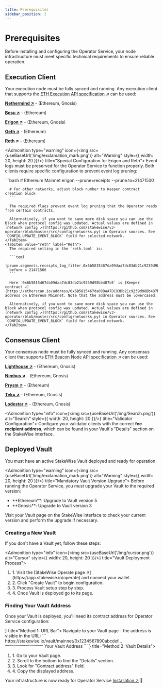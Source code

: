 ```yaml
---
title: Prerequisites
sidebar_position: 3
---
```



# Prerequisites

Before installing and configuring the Operator Service, your node infrastructure must meet specific technical requirements to ensure reliable operation.

## Execution Client

Your execution node must be fully synced and running. Any execution client that supports the [ETH Execution API specification ↗](https://ethereum.github.io/execution-apis/api-documentation/) can be used:

**[Nethermind ↗](https://launchpad.ethereum.org/en/nethermind)** - (Ethereum, Gnosis)

**[Besu ↗](https://launchpad.ethereum.org/en/besu)** - (Ethereum)

**[Erigon ↗](https://launchpad.ethereum.org/en/erigon)** - (Ethereum, Gnosis)

**[Geth ↗](https://launchpad.ethereum.org/en/geth)** - (Ethereum)

**[Reth ↗](https://github.com/paradigmxyz/reth)** - (Ethereum)

<Admonition type="warning" icon={<img src={useBaseUrl('/img/exclamation_mark.png')} alt="Warning" style={{ width: 20, height: 20 }}/>} title="Special Configuration for Erigon and Reth">
  Event logs must be preserved for the Operator Service to function properly. Both clients require specific configuration to prevent event log pruning:

  <Tabs groupId="special-config" defaultValue="erigon">
    <TabItem value="erigon" label="Erigon">
      ```bash
      # Ethereum Mainnet
      erigon --prune=receipts --prune.to=21471500

      # For other networks, adjust block number to Keeper contract creation block
      ```

      The required flags prevent event log pruning that the Operator reads from certain contracts.

      Alternatively, if you want to save more disk space you can use the block when protocol config was updated. Actual values are defined in [network config ↗](https://github.com/stakewise/v3-operator/blob/master/src/config/networks.py) in Operator sources. See `CONFIG_UPDATE_EVENT_BLOCK` field for selected network.
    </TabItem>
    <TabItem value="reth" label="Reth">
      The required setting in the `reth.toml` is:

      ```toml
      [prune.segments.receipts_log_filter.0x6b5815467da09daa7dc83db21c9239d98bb487b5]
      before = 21471500
      ```

      Here `0x6b5815467da09daa7dc83db21c9239d98bb487b5` is [Keeper contract ↗](https://etherscan.io/address/0x6B5815467da09DaA7DC83Db21c9239d98Bb487b5#code) address on Ethereum Mainnet. Note that the address must be lowercased.

      Alternatively, if you want to save more disk space you can use the block when protocol config was updated. Actual values are defined in [network config ↗](https://github.com/stakewise/v3-operator/blob/master/src/config/networks.py) in Operator sources. See `CONFIG_UPDATE_EVENT_BLOCK` field for selected network.
    </TabItem>
  </Tabs>
</Admonition>

## Consensus Client

Your consensus node must be fully synced and running. Any consensus client that supports [ETH Beacon Node API specification ↗](https://ethereum.github.io/beacon-APIs/#/) can be used:

**[Lighthouse ↗](https://launchpad.ethereum.org/en/lighthouse)** - (Ethereum, Gnosis)

**[Nimbus ↗](https://launchpad.ethereum.org/en/nimbus)** - (Ethereum, Gnosis)

**[Prysm ↗](https://launchpad.ethereum.org/en/prysm)** - (Ethereum)

**[Teku ↗](https://launchpad.ethereum.org/en/teku)** - (Ethereum, Gnosis)

**[Lodestar ↗](https://launchpad.ethereum.org/en/lodestar)** - (Ethereum, Gnosis)

<Admonition type="info" icon={<img src={useBaseUrl('/img/Search.png')} alt="Search" style={{ width: 20, height: 20 }}/>} title="Validator Configuration">
  Configure your validator clients with the correct **fee recipient address**, which can be found in your Vault's "Details" section on the StakeWise interface.
</Admonition>

## Deployed Vault

You must have an active StakeWise Vault deployed and ready for operation.

<Admonition type="warning" icon={<img src={useBaseUrl('/img/exclamation_mark.png')} alt="Warning" style={{ width: 20, height: 20 }}/>} title="Mandatory Vault Version Upgrade">
  Before running the Operator Service, you must upgrade your Vault to the required version:
  <ul style={{ listStyleType: "disc", paddingLeft: "20px" }}>
    <li>**Ethereum**: Upgrade to Vault version 5</li>
    <li>**Gnosis**: Upgrade to Vault version 3</li>
  </ul>
  Visit your Vault page on the StakeWise interface to check your current version and perform the upgrade if necessary.
</Admonition>

### Creating a New Vault

If you don't have a Vault yet, follow these steps:

<Admonition type="info" icon={<img src={useBaseUrl('/img/cursor.png')} alt="Cursor" style={{ width: 20, height: 20 }}/>} title="Vault Deployment Process">
  <ol style={{ listStyleType: "none", paddingLeft: "0" }}>
    <li><span style={{ display: "inline-block", width: "3ch", textAlign: "left" }}>1.</span> Visit the [StakeWise Operate page ↗](https://app.stakewise.io/operate) and connect your wallet.</li>
    <li><span style={{ display: "inline-block", width: "3ch", textAlign: "left" }}>2.</span> Click "Create Vault" to begin configuration.</li>
    <li><span style={{ display: "inline-block", width: "3ch", textAlign: "left" }}>3.</span> Process Vault setup step by step.</li>
    <li><span style={{ display: "inline-block", width: "3ch", textAlign: "left" }}>4.</span> Once Vault is deployed go to its page.</li>
  </ol>
</Admonition>

### Finding Your Vault Address

Once your Vault is deployed, you'll need its contract address for Operator Service configuration:

<Tabs groupId="vault-address-methods">
  <TabItem value="url" label="From URL" default>
   <Admonition type="info" icon={<img src={useBaseUrl('/img/Search.png')} alt="Search" style={{ width: 20, height: 20 }}/>} title="Method 1: URL Bar">
     Navigate to your Vault page - the address is visible in the URL:
      ```
      https://stakewise.io/vault/mainnet/0x1234567890abcdef...
                                         ^^^^^^^^^^^^^^^^^^^
                                          Your Vault Address
      ```
    </Admonition>
  </TabItem>
  <TabItem value="details" label="From Details Section">
    <Admonition type="info" icon={<img src={useBaseUrl('/img/Search.png')} alt="Search" style={{ width: 20, height: 20 }}/>} title="Method 2: Vault Details">
      <ol style={{ listStyleType: "none", paddingLeft: "0" }}>
        <li><span style={{ display: "inline-block", width: "3ch", textAlign: "left" }}>1.</span> Go to your Vault page.</li>
        <li><span style={{ display: "inline-block", width: "3ch", textAlign: "left" }}>2.</span> Scroll to the bottom to find the "Details" section.</li>
        <li><span style={{ display: "inline-block", width: "3ch", textAlign: "left" }}>3.</span> Look for "Contract address" field.</li>
        <li><span style={{ display: "inline-block", width: "3ch", textAlign: "left" }}>4.</span> Copy the displayed address.</li>
      </ol>
    </Admonition>
  </TabItem>
</Tabs>

Your infrastructure is now ready for Operator Service [Installation ↗](installation) 🎉
